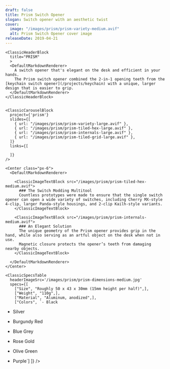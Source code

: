 ```yaml
---
draft: false
title: Prism Switch Opener
slogan: Switch opener with an aesthetic twist
cover:
  image: "/images/prism/prism-variety-medium.avif"
  alt: Prism Switch Opener cover image
releaseDate: 2019-04-21	
---
```


<DefaultLayout title={frontmatter.title}>

  <ClassicBlurredHeader src={frontmatter.cover.image} />

  <div class="container mx-auto">

    <ClassicHeaderBlock 
      title="PRISM"
      >
      <DefaultMarkdownRenderer>
        A switch opener that's elegant on the desk and efficient in your hands.  
        The Prism switch opener combined the 2-in-1 opening teeth from the [keychain switch opener](/projects/keychain) with a unique, larger design that is easier to grip.
      </DefaultMarkdownRenderer>
    </ClassicHeaderBlock>


    <ClassicCarouselBlock 
      project={'prism'} 
      slides={[
        { url: "/images/prism/prism-variety-large.avif" },
        { url: "/images/prism/prism-tiled-hex-large.avif" },
        { url: "/images/prism/prism-internals-large.avif" },
        { url: "/images/prism/prism-tiled-grid-large.avif" },
      ]} 
      links={[

      ]}
    />

    <Center class="px-6">
      <DefaultMarkdownRenderer>

        <ClassicImageTextBlock src="/images/prism/prism-tiled-hex-medium.avif">
          ### The Switch Modding Multitool
          Countless prototypes were made to ensure that the single switch opener can open a wide variety of switches, including Cherry MX-style 4-clip, larger Panda-style housings, and 2-clip Kailh-style variants.
        </ClassicImageTextBlock>

        <ClassicImageTextBlock src="/images/prism/prism-internals-medium.avif">
          ### An Elegant Solution
          The unique geometry of the Prism opener provides grip in the hand, while also serving as an artful object on the desk when not in use.  
          Magnetic closure protects the opener’s teeth from damaging nearby objects.
        </ClassicImageTextBlock> 

      </DefaultMarkdownRenderer>
    </Center>

    <ClassicSpecsTable 
      headerImageSrc='/images/prism/prism-dimensions-medium.jpg' 
      specs={[
        ["Size", "Roughly 50 x 43 x 30mm (15mm height per half)",],
        ["Weight", "110g",],
        ["Material", "Aluminum, anodized",],
        ["Colors", `- Black
- Silver
- Burgundy Red
- Blue Grey
- Rose Gold
- Olive Green
- Purple`]
    ]} />

    <ClassicResourcesTable project='prism' />

  </div>

</DefaultLayout>